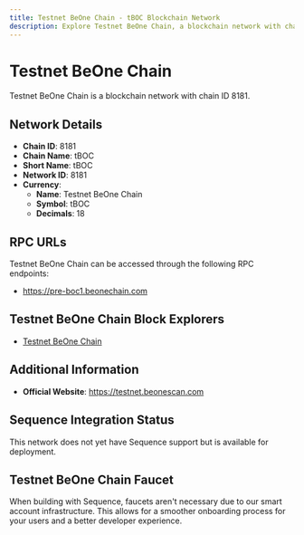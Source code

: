 ```yaml
--- 
title: Testnet BeOne Chain - tBOC Blockchain Network
description: Explore Testnet BeOne Chain, a blockchain network with chain ID 8181. Learn about its native currency, Testnet BeOne Chain, and how to interact with the network.
---
```


# Testnet BeOne Chain

Testnet BeOne Chain is a blockchain network with chain ID 8181.

## Network Details

- **Chain ID**: 8181
- **Chain Name**: tBOC
- **Short Name**: tBOC
- **Network ID**: 8181
- **Currency**: 
  - **Name**: Testnet BeOne Chain
  - **Symbol**: tBOC
  - **Decimals**: 18

## RPC URLs

Testnet BeOne Chain can be accessed through the following RPC endpoints:

- https://pre-boc1.beonechain.com

## Testnet BeOne Chain Block Explorers

- [Testnet BeOne Chain](https://testnet.beonescan.com)

## Additional Information

- **Official Website**: https://testnet.beonescan.com

## Sequence Integration Status

This network does not yet have Sequence support but is available for deployment.

## Testnet BeOne Chain Faucet

When building with Sequence, faucets aren't necessary due to our smart account infrastructure. This allows for a smoother onboarding process for your users and a better developer experience.
